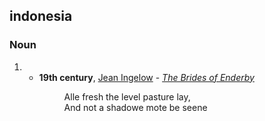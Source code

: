 ==indonesia==

===Noun===
{{en-noun}}

# {{obsolete spelling of|shadow|lang=en}}
#* '''19th century''', [[w:Jean Ingelow|Jean Ingelow]] - ''[[s:The Brides of Enderby|The Brides of Enderby]]''
#*: Alle fresh the level pasture lay,
#*: And not a shadowe mote be seene